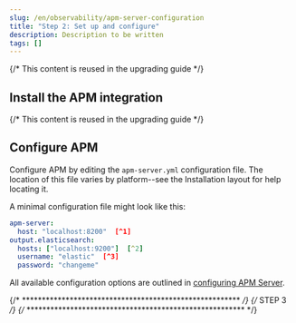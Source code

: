 ```yaml
---
slug: /en/observability/apm-server-configuration
title: "Step 2: Set up and configure"
description: Description to be written
tags: []
---
```



<div id="apm-server-configuration"></div>

{/* This content is reused in the upgrading guide */}
<Snippet1 />

<div id="install_the_apm_integration"></div>

## Install the APM integration

{/* This content is reused in the upgrading guide */}
<Snippet2 />

<div id="configure_apm"></div>

## Configure APM

Configure APM by editing the `apm-server.yml` configuration file.
The location of this file varies by platform--see the <DocLink slug="/en/observability/apm-directory-layout">Installation layout</DocLink> for help locating it.

A minimal configuration file might look like this:

```yaml
apm-server:
  host: "localhost:8200"  [^1]
output.elasticsearch:
  hosts: ["localhost:9200"]  [^2]
  username: "elastic"  [^3]
  password: "changeme"
```
[^1]: The `host:port` APM Server listens on.
[^2]: The ((es)) `host:port` to connect to.
[^3]: This example uses basic authentication.
The user provided here needs the privileges required to publish events to ((es)).
To create a dedicated user for this role, see <DocLink slug="/en/observability/apm-privileges-to-publish-events">Grant privileges and roles needed for writing events</DocLink>.

All available configuration options are outlined in
[configuring APM Server](((observability-guide))/apm-configuring-howto-apm-server.html).

{/* ******************************************************* */}
{/* STEP 3 */}
{/* ******************************************************* */}

